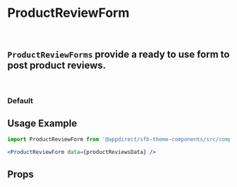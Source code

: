 
<Meta title="Components/Product Write Review Form" component={ProductReviewForm} />

# ProductReviewForm
<br />

## `ProductReviewForms` provide a ready to use form to post product reviews.
<br />

### Default
<Canvas>
    <Story name="Default">
        <ProductReviewForm data={productReviewsMock} />
    </Story>
</Canvas>


## Usage Example
<CollapsibleJsonSnippet
    summary="productReviewsData"
    code={productReviewsMock}
/>

```jsx
import ProductReviewForm from '@appdirect/sfb-theme-components/src/components/product-review-form/ProductReviewForm';

<ProductReviewForm data={productReviewsData} />
```

## Props
<ArgsTable of={ProductReviewForm} />
